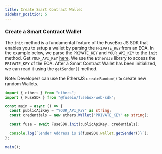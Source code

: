 ```yaml
---
title: Create Smart Contract Wallet
sidebar_position: 5
---
```


### Create a Smart Contract Wallet

The `init` method is a fundamental feature of the FuseBox JS SDK that enables you to setup a wallet by parsing the `PRIVATE_KEY` from an EOA. In the example below, we parse the `PRIVATE_KEY` and `YOUR_API_KEY` to the `init` method. Get `YOUR_API_KEY` [here](https://developers.fuse.io/). We use the `EthersJS` library to access the `PRIVATE_KEY` of the EOA. After a Smart Contract Wallet has been initialized, we can read it using the `getSender()` method.

Note: Developers can use the EthersJS `createRandom()` to create new random Wallets.

```typescript
import { ethers } from "ethers";
import { FuseSDK } from "@fuseio/fusebox-web-sdk";

const main = async () => {
  const publicApiKey = "YOUR_API_KEY" as string;
  const credentials = new ethers.Wallet("PRIVATE_KEY" as string);

  const fuse = await FuseSDK.init(publicApiKey, credentials);

  console.log(`Sender Address is ${fuseSDK.wallet.getSender()}`);
};

main();
```
